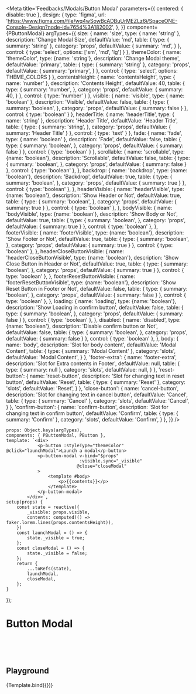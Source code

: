 
<Meta title='Feedbacks/Modals/Button Modal' parameters={{
    centered: { disable: true },
    design: {
        type: 'figma',
        url: 'https://www.figma.com/file/wq4wSowBcADBuUrMEZLz6i/SpaceONE-Console-Design?node-id=7654%3A182002',
    },
}} component={PButtonModal} argTypes={{
    size: {
        name: 'size',
        type: { name: 'string' },
        description: 'Change Modal Size',
        defaultValue: 'md',
        table: {
            type: {
                summary: 'string'
            },
            category: 'props',
            defaultValue: {
                summary: 'md',
            }
        },
        control: {
            type: 'select',
            options: ['sm', 'md', 'lg']
        }
    },
    themeColor: {
        name: 'themeColor',
        type: {name: 'string'},
        description: 'Change Modal theme',
        defaultValue: 'primary',
        table: {
            type: {
                summary: 'string'
            },
            category: 'props',
            defaultValue: {
                summary: 'primary',
            }
        },
        control: {
            type: 'select',
            options: THEME_COLORS
        }
    },
    contentsHeight: {
        name: 'contentsHeight',
        type: { name: 'number' },
        description: 'Contents Height',
        defaultValue: 40,
        table: {
            type: {
                summary: 'number',
            },
            category: 'props',
            defaultValue: {
                summary: 40,
            }
        },
        control: {
            type: 'number'
        }
    },
    visible: {
        name: 'visible',
        type: { name: 'boolean' },
        description: 'Visible',
        defaultValue: false,
        table: {
            type: {
                summary: 'boolean',
            },
            category: 'props',
            defaultValue: {
                summary: false
            }
        },
        control: {
            type: 'boolean'
        }
    },
    headerTitle: {
        name: 'headerTitle',
        type: { name: 'string' },
        description: 'Header Title',
        defaultValue: 'Header Title',
        table: {
            type: {
                summary: 'string',
            },
            category: 'props',
            defaultValue: {
                summary: 'Header Title'
            }
        },
        control: {
            type: 'text'
        }
    },
    fade: {
        name: 'fade',
        type: { name: 'boolean' },
        description: 'Fade',
        defaultValue: false,
        table: {
            type: {
                summary: 'boolean',
            },
            category: 'props',
            defaultValue: {
                summary: false
            }
        },
        control: {
            type: 'boolean'
        }
    },
    scrollable: {
        name: 'scrollable',
        type: {name: 'boolean'},
        description: 'Scrollable',
        defaultValue: false,
        table: {
            type: {
                summary: 'boolean',
            },
            category: 'props',
            defaultValue: {
                summary: false
            }
        },
        control: {
            type: 'boolean'
        },
    },
    backdrop: {
        name: 'backdrop',
        type: {name: 'boolean'},
        description: 'Backdrop',
        defaultValue: true,
        table: {
            type: {
                summary: 'boolean',
            },
            category: 'props',
            defaultValue: {
                summary: true
            }
        },
        control: {
            type: 'boolean'
        },
    },
    headerVisible: {
        name: 'headerVisible',
        type: {name: 'boolean'},
        description: 'Show Header or Not',
        defaultValue: true,
        table: {
            type: {
                summary: 'boolean',
            },
            category: 'props',
            defaultValue: {
                summary: true
            }
        },
        control: {
            type: 'boolean'
        },
    },
    bodyVisible: {
        name: 'bodyVisible',
        type: {name: 'boolean'},
        description: 'Show Body or Not',
        defaultValue: true,
        table: {
            type: {
                summary: 'boolean',
            },
            category: 'props',
            defaultValue: {
                summary: true
            }
        },
        control: {
            type: 'boolean'
        },
    },
    footerVisible: {
        name: 'footerVisible',
        type: {name: 'boolean'},
        description: 'Show Footer or Not',
        defaultValue: true,
        table: {
            type: {
                summary: 'boolean',
            },
            category: 'props',
            defaultValue: {
                summary: true
            }
        },
        control: {
            type: 'boolean'
        },
    },
    headerCloseButtonVisible: {
        name: 'headerCloseButtonVisible',
        type: {name: 'boolean'},
        description: 'Show Close Button in Header or Not',
        defaultValue: true,
        table: {
            type: {
                summary: 'boolean',
            },
            category: 'props',
            defaultValue: {
                summary: true
            }
        },
        control: {
            type: 'boolean'
        },
    },
    footerResetButtonVisible: {
        name: 'footerResetButtonVisible',
        type: {name: 'boolean'},
        description: 'Show Reset Button in Footer or Not',
        defaultValue: false,
        table: {
            type: {
                summary: 'boolean',
            },
            category: 'props',
            defaultValue: {
                summary: false
            }
        },
        control: {
            type: 'boolean'
        },
    },
    loading: {
        name: 'loading',
        type: {name: 'boolean'},
        description: 'Show Loading in confirm button',
        defaultValue: false,
        table: {
            type: {
                summary: 'boolean',
            },
            category: 'props',
            defaultValue: {
                summary: false
            }
        },
        control: {
            type: 'boolean'
        },
    },
    disabled: {
        name: 'disabled',
        type: {name: 'boolean'},
        description: 'Disable confirm button or Not',
        defaultValue: false,
        table: {
            type: {
                summary: 'boolean',
            },
            category: 'props',
            defaultValue: {
                summary: false
            }
        },
        control: {
            type: 'boolean'
        },
    },
    body: {
        name: 'body',
        description: 'Slot for body content',
        defaultValue: 'Modal Content',
        table: {
            type: {
                summary: 'Modal Content'
            },
            category: 'slots',
            defaultValue: 'Modal Content',
        }
    },
    'footer-extra': {
        name: 'footer-extra',
        description: 'Slot for Extra contents in Footer',
        defaultValue: null,
        table: {
            type: {
                summary: null
            },
            category: 'slots',
            defaultValue: null,
        }
    },
    'reset-button': {
        name: 'reset-button',
        description: 'Slot for changing text in reset button',
        defaultValue: 'Reset',
        table: {
            type: {
                summary: 'Reset'
            },
            category: 'slots',
            defaultValue: 'Reset',
        }
    },
    'close-button': {
        name: 'cancel-button',
        description: 'Slot for changing text in cancel button',
        defaultValue: 'Cancel',
        table: {
            type: {
                summary: 'Cancel'
            },
            category: 'slots',
            defaultValue: 'Cancel',
        }
    },
    'confirm-button': {
        name: 'confirm-button',
        description: 'Slot for changing text in confirm button',
        defaultValue: 'Confirm',
        table: {
            type: {
                summary: 'Confirm'
            },
            category: 'slots',
            defaultValue: 'Confirm',
        }
    },
}} />

    props: Object.keys(argTypes),
    components: { PButtonModal, PButton },
    template: `<div>
                <p-button :styleType="themeColor" @click="launchModal">Launch a modal</p-button>
                <p-button-modal v-bind="$props"
                                :visible.sync="_visible"
                               @close="closeModal"
                >
                    <template #body>
                        <p>{{contents}}</p>
                    </template>
                </p-button-modal>
            </div>`,
    setup(props) {
        const state = reactive({
            _visible: props.visible,
            contents: computed(() => faker.lorem.lines(props.contentsHeight)),
        })
        const launchModal = () => {
            state._visible = true;
        };
        const closeModal = () => {
            state._visible = false;
        };
        return {
            ...toRefs(state),
            launchModal,
            closeModal,
        };
    }
});

# Button Modal

<br/>
<br/>
<br/>


## Playground
<Canvas>
    <Story name="playground">
        {Template.bind({})}
    </Story>
</Canvas>

<ArgsTable story="playground"/>
